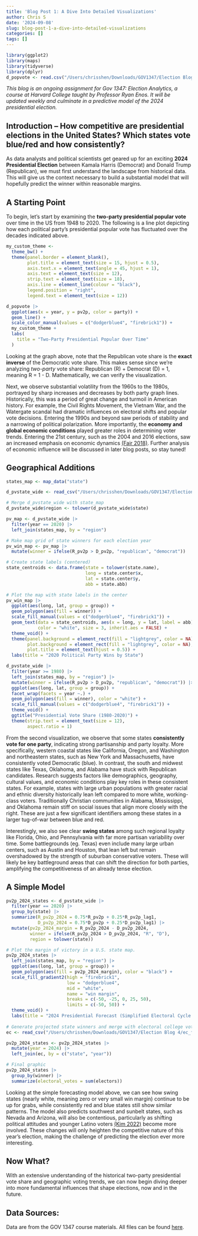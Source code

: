 ```yaml
---
title: 'Blog Post 1: A Dive Into Detailed Visualizations'
author: Chris S
date: '2024-09-08'
slug: blog-post-1-a-dive-into-detailed-visualizations
categories: []
tags: []
---
```


```r
library(ggplot2)
library(maps)
library(tidyverse)
library(dplyr)
d_popvote <- read.csv("/Users/chrisshen/Downloads/GOV1347/Election Blog 4/popvote_1948-2020.csv")
```

*This blog is an ongoing assignment for Gov 1347: Election Analytics, a course at Harvard College taught by Professor Ryan Enos. It will be updated weekly and culminate in a predictive model of the 2024 presidential election.*

## Introduction -- How competitive are presidential elections in the United States? Which states vote blue/red and how consistently?

As data analysts and political scientists get geared up for an exciting **2024 Presidential Election** between Kamala Harris (Democrat) and Donald Trump (Republican), we must first understand the landscape from historical data. This will give us the context necessary to build a substantial model that will hopefully predict the winner within reasonable margins.

## A Starting Point

To begin, let's start by examining the **two-party presidential popular vote** over time in the US from 1948 to 2020. The following is a line plot depicting how each political party's presidential popular vote has fluctuated over the decades indicated above.

```r
my_custom_theme <- 
  theme_bw() + 
  theme(panel.border = element_blank(),
        plot.title = element_text(size = 15, hjust = 0.5), 
        axis.text.x = element_text(angle = 45, hjust = 1),
        axis.text = element_text(size = 12),
        strip.text = element_text(size = 18),
        axis.line = element_line(colour = "black"),
        legend.position = "right",
        legend.text = element_text(size = 12))

d_popvote |> 
  ggplot(aes(x = year, y = pv2p, color = party)) + 
  geom_line() + 
  scale_color_manual(values = c("dodgerblue4", "firebrick1")) + 
  my_custom_theme + 
  labs(
    title = "Two-Party Presidential Popular Over Time"
  )
```

Looking at the graph above, note that the Republican vote share is the **exact inverse** of the Democratic vote share. This makes sense since we're analyzing *two-party* vote share: Republican (R) + Democrat (D) = 1, meaning R = 1 - D. Mathematically, we can verify the visualization.

Next, we observe substantial volatility from the 1960s to the 1980s, portrayed by sharp increases and decreases by both party graph lines. Historically, this was a period of great change and turmoil in American history. For example, the Civil Rights Movement, the Vietnam War, and the Watergate scandal had dramatic influences on electoral shifts and popular vote decisions. Entering the 1990s and beyond saw periods of stability and a narrowing of political polarization. More importantly, the **economy and global economic conditions** played greater roles in determining voter trends. Entering the 21st century, such as the 2004 and 2016 elections, saw an increased emphasis on economic dynamics [(Fair 2018)](https://fairmodel.econ.yale.edu/RAYFAIR/PDF/2018B.htm). Further analysis of economic influence will be discussed in later blog posts, so stay tuned!

## Geographical Additions

```r
states_map <- map_data("state")

d_pvstate_wide <- read_csv("/Users/chrisshen/Downloads/GOV1347/Election Blog 4/clean_wide_state_2pv_1948_2020.csv")

# Merge d_pvstate_wide with state_map
d_pvstate_wide$region <- tolower(d_pvstate_wide$state)

pv_map <- d_pvstate_wide |>
  filter(year == 2020) |>
  left_join(states_map, by = "region")

# Make map grid of state winners for each election year 
pv_win_map <- pv_map |> 
  mutate(winner = ifelse(R_pv2p > D_pv2p, "republican", "democrat"))

# Create state labels (centered)
state_centroids <- data.frame(state = tolower(state.name), 
                              long = state.center$x, 
                              lat = state.center$y, 
                              abb = state.abb)

# Plot the map with state labels in the center
pv_win_map |> 
  ggplot(aes(long, lat, group = group)) + 
  geom_polygon(aes(fill = winner)) + 
  scale_fill_manual(values = c("dodgerblue4", "firebrick1")) + 
  geom_text(data = state_centroids, aes(x = long, y = lat, label = abb), 
            color = "white", size = 3, inherit.aes = FALSE) + 
  theme_void() +
  theme(panel.background = element_rect(fill = "lightgrey", color = NA), 
        plot.background = element_rect(fill = "lightgrey", color = NA),
        plot.title = element_text(hjust = 0.5)) + 
  labs(title = "2020 Political Party Wins by State")

```
```r
d_pvstate_wide |> 
  filter(year >= 1980) |> 
  left_join(states_map, by = "region") |> 
  mutate(winner = ifelse(R_pv2p > D_pv2p, "republican", "democrat")) |> 
  ggplot(aes(long, lat, group = group)) +
  facet_wrap(facets = year ~.) + 
  geom_polygon(aes(fill = winner), color = "white") + 
  scale_fill_manual(values = c("dodgerblue4", "firebrick1")) + 
  theme_void() + 
  ggtitle("Presidential Vote Share (1980-2020)") + 
  theme(strip.text = element_text(size = 12), 
        aspect.ratio = 1)
```

From the second visualization, we observe that some states **consistently vote for one party**, indicating strong partisanship and party loyalty. More specifically, western coastal states like California, Oregon, and Washington and northeastern states, such as New York and Massachusetts, have consistently voted Democratic (blue). In contrast, the south and midwest states like Texas, Oklahoma, and Alabama have stuck with Republican candidates. Research suggests factors like demographics, geography, cultural values, and economic conditions play key roles in these consistent states. For example, states with large urban populations with greater racial and ethnic diversity historically lean left compared to more white, working-class voters. Traditionally Christian communities in Alabama, Mississippi, and Oklahoma remain stiff on social issues that align more closely with the right. These are just a few significant identifiers among these states in a larger tug-of-war between blue and red.

Interestingly, we also see clear **swing states** among such regional loyalty like Florida, Ohio, and Pennsylvania with far more partisan variability over time. Some battlegrounds (eg. Texas) even include many large urban centers, such as Austin and Houston, that lean left but remain overshadowed by the strength of suburban conservative voters. These will likely be key battleground areas that can shift the direction for both parties, amplifying the competitiveness of an already tense election.

## A Simple Model

```r

pv2p_2024_states <- d_pvstate_wide |> 
  filter(year == 2020) |> 
  group_by(state) |> 
  summarize(R_pv2p_2024 = 0.75*R_pv2p + 0.25*R_pv2p_lag1, 
            D_pv2p_2024 = 0.75*D_pv2p + 0.25*D_pv2p_lag1) |> 
  mutate(pv2p_2024_margin = R_pv2p_2024 - D_pv2p_2024, 
         winner = ifelse(R_pv2p_2024 > D_pv2p_2024, "R", "D"), 
         region = tolower(state))

# Plot the margin of victory in a U.S. state map.
pv2p_2024_states |> 
  left_join(states_map, by = "region") |> 
  ggplot(aes(long, lat, group = group)) + 
  geom_polygon(aes(fill = pv2p_2024_margin), color = "black") + 
  scale_fill_gradient2(high = "firebrick1", 
                       low = "dodgerblue4", 
                       mid = "white", 
                       name = "win margin", 
                       breaks = c(-50, -25, 0, 25, 50), 
                       limits = c(-50, 50)) + 
  theme_void() +
  labs(title = "2024 Presidential Forecast (Simplified Electoral Cycle Model)")
 
# Generate projected state winners and merge with electoral college votes
ec <- read_csv("/Users/chrisshen/Downloads/GOV1347/Election Blog 4/ec_full.csv")

pv2p_2024_states <- pv2p_2024_states |> 
  mutate(year = 2024) |> 
  left_join(ec, by = c("state", "year"))

# Final graphic
pv2p_2024_states |> 
  group_by(winner) |> 
  summarize(electoral_votes = sum(electors))
```

Looking at the simple forecasting model above, we can see how swing states (nearly white, meaning zero or very small win margin) continue to be up for grabs, while consistently red and blue states still show similar patterns. The model also predicts southwest and sunbelt states, such as Nevada and Arizona, will also be contentious, particularly as shifting political attitudes and younger Latino voters [(Kim 2022)](https://link.springer.com/article/10.1007/s11109-022-09816-z) become more involved. These changes will only heighten the competitive nature of this year's election, making the challenge of predicting the election ever more interesting.

## Now What?

With an extensive understanding of the historical two-party presidential vote share and geographic voting trends, we can now begin diving deeper into more fundamental influences that shape elections, now and in the future.

## Data Sources:

Data are from the GOV 1347 course materials. All files can be found [here](https://github.com/cys9772/election-blog4).
